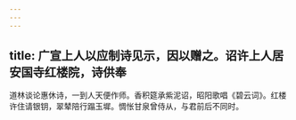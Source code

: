 ```yaml
---
---
---
```

title: 广宣上人以应制诗见示，因以赠之。诏许上人居安国寺红楼院，诗供奉
---



道林谈论惠休诗，一到人天便作师。香积筵承紫泥诏，昭阳歌唱《碧云词》。红楼许住请银钥，翠辇陪行蹋玉墀。惆怅甘泉曾侍从，与君前后不同时。
